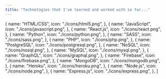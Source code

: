 ```yaml
---
title: "Technologies that I've learned and worked with so far..."
---
```


  {
    name: "HTML/CSS",
    icon: "./icons/html5.png",
  },
  {
    name: "JavaScript",
    icon: "./icons/javascript.png",
  },
  {
    name: "React.js",
    icon: "./icons/react.png",
  },
  {
    name: "Python",
    icon: "./icons/python.png",
  },
  {
    name: "SASS",
    icon: "./icons/sass.png",
  },
  {
    name: "PHP",
    icon: "./icons/php.png",
  },
  {
    name: "PostgreSQL",
    icon: "./icons/postgresql.png",
  },
  {
    name: "NoSQL",
    icon: "./icons/nosql.png",
  },
  {
    name: "MySQL",
    icon: "./icons/mysql.png",
  },
  {
    name: "GraphQL",
    icon: "./icons/graphql.png",
  },
  {
    name: "Firebase",
    icon: "./icons/firebase.png",
  },
  {
    name: "MongoDB",
    icon: "./icons/mongodb.png",
  },
  {
    name: "Heroku",
    icon: "./icons/heroku.png",
  },
  {
    name: "Node.js",
    icon: "./icons/node.png",
  },
  {
    name: "Express.js",
    icon: "./icons/express.png",
  },
]
